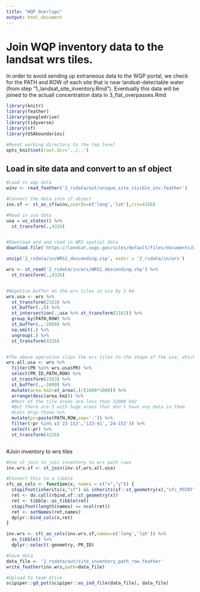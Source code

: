```yaml
---
title: "WQP Overlaps"
output: html_document
---
```


# Join WQP inventory data to the landsat wrs tiles. 

In order to avoid sending up extraneous data to the WQP portal, we check for the PATH and ROW of each site that is near landsat-detectable water (from step "1_landsat_site_inventory.Rmd"). Eventually this data will be joined to the actuall concentration data in 3_flat_overpasses.Rmd

```r
library(knitr)
library(feather)
library(googledrive)
library(tidyverse)
library(sf)
library(USAboundaries)

#Reset working directory to the top level
opts_knit$set(root.dir='../..')
```

## Load in site data and convert to an sf object
```r
#Load in wqp data
winv <- read_feather('2_rsdata/out/unique_site_visible_inv.feather')

#Convert the data into sf object
inv.sf <- st_as_sf(winv,coords=c('long','lat'),crs=4326) 

```


```r

#Read in usa data
usa = us_states() %>%
  st_transform(.,4326)


#Download and and read in WRS spatial data
download.file('https://landsat.usgs.gov/sites/default/files/documents/WRS2_descending.zip', destfile = paste0(getwd(),'/2_rsdata/in/WRS2_descending.zip'), method = 'curl')

unzip('2_rsdata/in/WRS2_descending.zip', exdir = '2_rsdata/in/wrs')

wrs <- st_read('2_rsdata/in/wrs/WRS2_descending.shp') %>%
  st_transform(.,4326)


#Negative buffer on the wrs tiles in usa by 1 km
wrs.usa <- wrs %>%
  st_transform(2163) %>%
  st_buffer(.,0) %>%
  st_intersection(.,usa %>% st_transform(2163)) %>%
  group_by(PATH,ROW) %>%
  st_buffer(.,-1000) %>%
  na.omit(.) %>%
  ungroup(.) %>%
  st_transform(4326)


#The above operation clips the wrs tiles to the shape of the usa, which we don't want. So let's keep full tiles
wrs.all.usa <- wrs %>%
  filter(PR %in% wrs.usa$PR) %>%
  select(PR_ID,PATH,ROW) %>%
  st_transform(2163) %>%
  st_buffer(.,-1000) %>%
  mutate(area.km2=st_area(.)/(1000*1000)) %>%
  arrange(desc(area.km2)) %>%
  #Most of the tile areas are less than 32000 km2
  #But there are 3 with huge areas that don't have any data in them
  #Lets drop those %>% 
  mutate(pr=paste(PATH,ROW,sep='-')) %>%
  filter(!pr %in% c('23-153','133-91','24-153')) %>%
  select(-pr) %>%
  st_transform(4326)



```

#Join inventory to wrs tiles
```r
#Use st join to join inventory to wrs path rows
inv.wrs.sf <- st_join(inv.sf,wrs.all.usa) 

#Convert this to a tibble
sfc_as_cols <- function(x, names = c("x","y")) {
  stopifnot(inherits(x,"sf") && inherits(sf::st_geometry(x),"sfc_POINT"))
  ret <- do.call(rbind,sf::st_geometry(x))
  ret <- tibble::as_tibble(ret)
  stopifnot(length(names) == ncol(ret))
  ret <- setNames(ret,names)
  dplyr::bind_cols(x,ret)
}

inv.wrs <- sfc_as_cols(inv.wrs.sf,names=c('long','lat')) %>%
  as_tibble() %>%
  dplyr::select(-geometry,-PR_ID) 

#Save data
data_file <- '2_rsdata/out/site_inventory_path_row.feather'
write_feather(inv.wrs,path=data_file)

#Upload to team drive
scipiper::gd_put(scipiper::as_ind_file(data_file), data_file)
```




